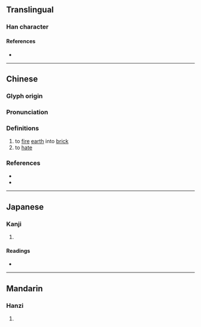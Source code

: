 {{character info/new}}
{{character info|0x2F856}}
==Translingual==

===Han character===
{{Han char|rn=32|rad=土|as=09|sn=12|four=77104|canj=ALG|ids=⿱即土}}

====References====
* {{Han ref|kx=0234.060|dkj=05276|dj=0471.140|hdz=10447.110|uh=5832|ud=22578|bh=D14B|bd=53579}}

----

==Chinese==
{{zh-forms}}

===Glyph origin===
{{Han etym}}

===Pronunciation===
{{zh-pron
|m=jí
|c=zik1,zat1,zik6
|mc=y
|oc=y
|cat=v
}}

===Definitions===
{{zh-hanzi}}

# to [[fire]] [[earth]] into [[brick]]
# to [[hate]]

===References===
* {{R:twedu|B00528}}
* {{R:yue:mfccd}}

----

==Japanese==

===Kanji===
{{ja-kanji|grade=|rs=土09}}

# {{rfdef|ja|sort=土09}}

====Readings====
* {{ja-readings|on=[[しつ]] (shitsu), [[しち]] (shichi), [[しょく]] (shoku), [[じき]] (jiki), [[しき]] (shiki), [[し]] (shi)|kun=[[やきつち]] (yakitsuchi), [[もえさし]] (moesashi), [[にくむ]] (nikumu), [[あさぐ]] (asagu)}}

----

==Mandarin==

===Hanzi===
{{cmn-hanzi|pin=[[cí]] ([[ci2]]), [[jí]] ([[ji2]])|wg=tz'u<sup>2</sup>, chi<sup>2</sup>}}

# {{rfdef|cmn|sort=土09}}